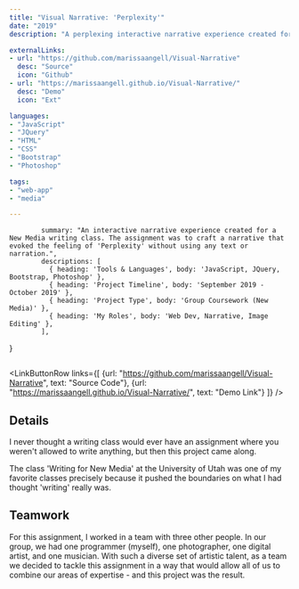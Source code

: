 ```yaml
---
title: "Visual Narrative: 'Perplexity'"
date: "2019"
description: "A perplexing interactive narrative experience created for a New Media writing class."

externalLinks:
- url: "https://github.com/marissaangell/Visual-Narrative"
  desc: "Source"
  icon: "Github"
- url: "https://marissaangell.github.io/Visual-Narrative/"
  desc: "Demo"
  icon: "Ext"

languages:
- "JavaScript"
- "JQuery"
- "HTML"
- "CSS"
- "Bootstrap"
- "Photoshop"

tags:
- "web-app"
- "media"

---
```


            summary: "An interactive narrative experience created for a New Media writing class. The assignment was to craft a narrative that evoked the feeling of 'Perplexity' without using any text or narration.",
            descriptions: [
              { heading: 'Tools & Languages', body: 'JavaScript, JQuery, Bootstrap, Photoshop' },
              { heading: 'Project Timeline', body: 'September 2019 - October 2019' },
              { heading: 'Project Type', body: 'Group Coursework (New Media)' },
              { heading: 'My Roles', body: 'Web Dev, Narrative, Image Editing' },
            ],
}

<TwoColumn vars={vars} centerRightCol={true}>

<img className="mt-10" src={visualNarrativePhoto} alt=""/>

<LinkButtonRow 
  links={[
          {url: "https://github.com/marissaangell/Visual-Narrative", text: "Source Code"},
          {url: "https://marissaangell.github.io/Visual-Narrative/", text: "Demo Link"}
        ]} 
/>

</TwoColumn>


<div className="divider py-4" />


<div className="max-w-3xl mx-auto">
<ProseWrapper>

## Details

I never thought a writing class would ever have an assignment where you weren't allowed to write anything, but then this project came along.

The class 'Writing for New Media' at the University of Utah was one of my favorite classes precisely because it pushed the boundaries on what I had thought 'writing' really was.


## Teamwork

For this assignment, I worked in a team with three other people. In our group, we had one programmer (myself), one photographer, one digital artist, and one musician. With such a diverse set of artistic talent, as a team we decided to tackle this assignment in a way that would allow all of us to combine our areas of expertise - and this project was the result.

</ProseWrapper>
</div>